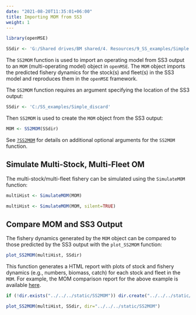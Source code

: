 ```yaml
---
date: "2021-08-20T11:35:01+06:00"
title: Importing MOM from SS3
weight: 1
---
```



```r
library(openMSE)

SSdir <- 'G:/Shared drives/BM shared/4. Resources/9_SS_examples/Simple'
```

The `SS2MOM` function is used to import an operating model from SS3 output to an `MOM` (multi-operating model) object in `openMSE`. The `MOM` object imports the predicted fishery dynamics for the stock(s) and fleet(s) in the SS3 model and reproduces them in the `openMSE` framework. 

The `SS2MOM` function requires an argument specifying the location of the SS3 output:

```r
SSdir <- 'C:/SS_examples/Simple_discard'
```

Then `SS2MOM` is used to create the `MOM` object from the SS3 output:
```r
MOM <- SS2MOM(SSdir)
```

See [`?SS2MOM`](https://msetool.openmse.com/reference/SS2MOM.html) for details on additional optional arguments for the `SS2MOM` function.

## Simulate Multi-Stock, Multi-Fleet OM

The multi-stock/multi-fleet fishery can be simulated using the `SimulateMOM` function:
```r
multiHist <- SimulateMOM(MOM)
```


```r
multiHist <- SimulateMOM(MOM, silent=TRUE)
```


## Compare MOM and SS3 Output
The fishery dynamics generated by the `MOM` object can be compared to those predicted by the SS3 output with the `plot_SS2MOM` function:

```r
plot_SS2MOM(multiHist, SSdir)
```

This function generates a HTML report with plots of stock and fishery dynamics (e.g., numbers, biomass, catch) for each stock and fleet in the `MOM`. For example, the MOM comparison report for the above example is available [here](/SS2MOM/SS2MOM.html).

```r
if (!dir.exists("../../../static/SS2MOM")) dir.create("../../../static/SS2MOM")

plot_SS2MOM(multiHist, SSdir, dir="../../../static/SS2MOM")
```
